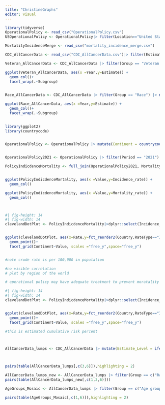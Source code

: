 ```yaml
---
title: "ChristineGraphs"
editor: visual
---
```


```r
library(tidyverse)
OperationalPolicy <- read_csv("OperationalPolicy.csv")
USOperationalPolicy <- OperationalPolicy|> filter(Location=="United States of America")

MortalityIncidenceMerge <- read_csv("mortality_incidence_merge.csv")
```

```r
CDC_AllCancerData <- read_csv("CDC_AllCancerData.csv")|> filter(Estimate!="N/A")|>mutate(Estimate = as.numeric(Estimate))
```

```r
Veteran_AllCancerData <- CDC_AllCancerData |> filter(Group == "Veteran status") |> mutate(Year = factor(Year))|>dplyr::select(Year,Subgroup,Estimate)

ggplot(Veteran_AllCancerData, aes(x =Year,y=Estimate)) +
  geom_col()+
  facet_wrap(.~Subgroup)
  


```

```r

Race_AllCancerData <- CDC_AllCancerData |> filter(Group == "Race") |> mutate(Year = factor(Year))|>dplyr::select(Year,Subgroup,Estimate)

ggplot(Race_AllCancerData, aes(x =Year,y=Estimate)) +
  geom_col()+
  facet_wrap(.~Subgroup)
  

```

```r

library(ggplot2)
library(countrycode)


OperationalPolicy <- OperationalPolicy |> mutate(Continent = countrycode(sourcevar = Location,origin = "country.name",destination = "continent"))



```

```r
OperationalPolicy2021 <- OperationalPolicy |> filter(Period == "2021")|>dplyr::select(Value,Period,Location,Continent)|>rename(Country = "Location")

PolicyIndicdenceMortality <- full_join(OperationalPolicy2021, MortalityIncidenceMerge, join_by(Country)) |>filter(Incidence_rate != is.na(Incidence_rate), Value != is.na(Value))|> dplyr::select(Incidence_rate,Mortality_rate,Country,Value,Incidence_cum_risk_74,Mortality_cum_risk_74,Continent)


ggplot(PolicyIndicdenceMortality, aes(x =Value,y=Incidence_rate)) +
  geom_col()

ggplot(PolicyIndicdenceMortality, aes(x =Value,y=Mortality_rate)) +
  geom_col()



```

```r

```

```r
#| fig-height: 14
#| fig-width: 14
clevelandDotPlot <- PolicyIndicdenceMortality|>dplyr::select(Incidence_rate,Mortality_rate,Value,Country,Continent) |> pivot_longer(cols =!c(Value,Country,Continent),names_to = "RateType", values_to = "Rate" )


ggplot(clevelandDotPlot, aes(x=Rate,y=fct_reorder2(Country,RateType=="Incidence_rate",Rate,.desc=FALSE), color =RateType)) +
  geom_point()+
  facet_grid(Continent~Value, scales ="free_y",space="free_y")


#note crude rate is per 100,000 in population 

#no visible correlation
# plot by region of the world

# operational policy may have adequate treatment to prevent moratality
```

```r
#| fig-height: 14
#| fig-width: 14
clevelandDotPlot <- PolicyIndicdenceMortality|>dplyr::select(Incidence_cum_risk_74,Mortality_cum_risk_74,Value,Country,Continent) |> pivot_longer(cols =!c(Value,Country,Continent),names_to = "RateType", values_to = "Rate" )


ggplot(clevelandDotPlot, aes(x=Rate,y=fct_reorder2(Country,RateType=="Incidence_cum_risk_74",Rate,.desc=FALSE), color =RateType)) +
  geom_point()+
  facet_grid(Continent~Value, scales ="free_y",space="free_y")

#this is estimated cumulative risk percent




```

```r

AllCancerData_lumps <- CDC_AllCancerData |> mutate(Estimate_Level = ifelse(Estimate>20, "High",ifelse(Estimate>10,"Mid", "Low")))



pairs(table(AllCancerData_lumps[,c(3,6)]),highlighting = 2)

```

```r

AllCancerData_lumps_new <- AllCancerData_lumps |> filter(Group == c("Race","Race and Hispanic origin", "Veteran status"))
pairs(table(AllCancerData_lumps_new[,c(1,3,6)]))

```

```r
AgeGroups_Mosaic <- AllCancerData_lumps |> filter(Group == c("Age groups with 65 years and older", "Age groups with 75 years and older")) 

pairs(table(AgeGroups_Mosaic[,c(1,6)]),highlighting = 2)
```
